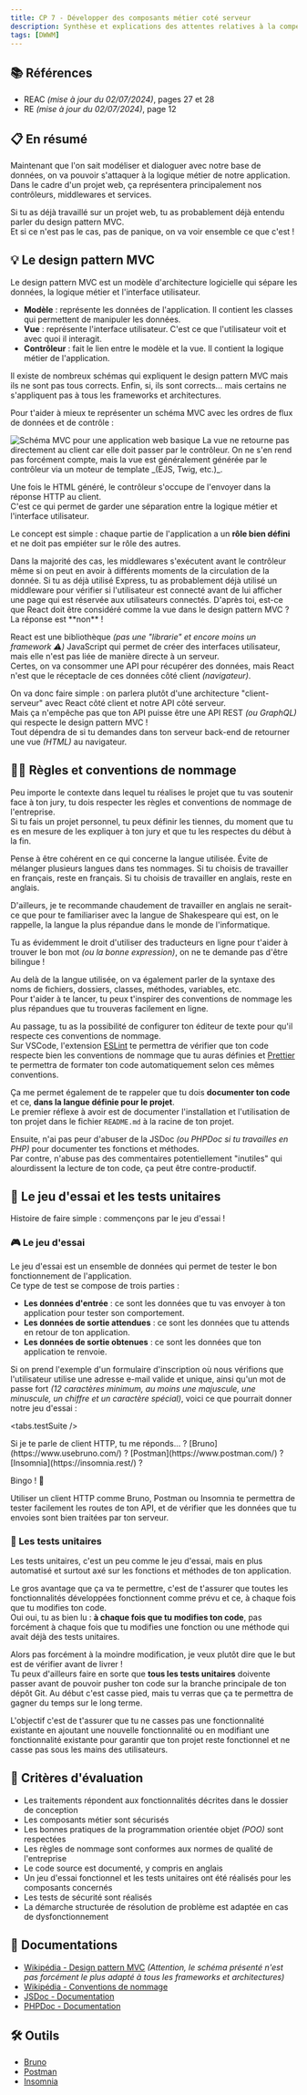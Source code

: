 ```yaml
---
title: CP 7 - Développer des composants métier coté serveur
description: Synthèse et explications des attentes relatives à la compétence professionnelle 7 du titre professionnel Développeur Web et Web Mobile (DWWM-01280m04).
tags: [DWWM]
---
```



## 📚 Références

- REAC _(mise à jour du 02/07/2024)_, pages 27 et 28
- RE _(mise à jour du 02/07/2024)_, page 12

## 📋 En résumé

Maintenant que l'on sait modéliser et dialoguer avec notre base de données, on va pouvoir s'attaquer à la logique métier de notre application.  
Dans le cadre d'un projet web, ça représentera principalement nos contrôleurs, middlewares et services.

Si tu as déjà travaillé sur un projet web, tu as probablement déjà entendu parler du design pattern MVC.  
Et si ce n'est pas le cas, pas de panique, on va voir ensemble ce que c'est !

## 💡 Le design pattern MVC

Le design pattern MVC est un modèle d'architecture logicielle qui sépare les données, la logique métier et l'interface utilisateur.

- **Modèle** : représente les données de l'application. Il contient les classes qui permettent de manipuler les données.
- **Vue** : représente l'interface utilisateur. C'est ce que l'utilisateur voit et avec quoi il interagit.
- **Contrôleur** : fait le lien entre le modèle et la vue. Il contient la logique métier de l'application.

<Callout type="warning" title="Les schémas disponibles en ligne">
  Il existe de nombreux schémas qui expliquent le design pattern MVC mais ils ne sont pas tous corrects.  
  Enfin, si, ils sont corrects... mais certains ne s'appliquent pas à tous les frameworks et architectures.
</Callout>

Pour t'aider à mieux te représenter un schéma MVC avec les ordres de flux de données et de contrôle :

<Image alt="Schéma MVC pour une application web basique" src="/patterns/mvc.webp" class="max-h-96 mx-auto" />

<Callout type="question" title="Pourquoi la Vue ne retourne pas directement au client ?">
  La vue ne retourne pas directement au client car elle doit passer par le contrôleur.  
  On ne s'en rend pas forcément compte, mais la vue est généralement générée par le contrôleur via un moteur de template _(EJS, Twig, etc.)_.

  Une fois le HTML généré, le contrôleur s'occupe de l'envoyer dans la réponse HTTP au client.  
  C'est ce qui permet de garder une séparation entre la logique métier et l'interface utilisateur.
</Callout>

Le concept est simple : chaque partie de l'application a un **rôle bien défini** et ne doit pas empiéter sur le rôle des autres.

<Callout type="question" title="Et si j'ai des middlewares ?">
  Dans la majorité des cas, les middlewares s'exécutent avant le contrôleur même si on peut en avoir à différents moments de la circulation de la donnée.  
  Si tu as déjà utilisé Express, tu as probablement déjà utilisé un middleware pour vérifier si l'utilisateur est connecté avant de lui afficher une page qui est réservée aux utilisateurs connectés.
</Callout>

<Callout type="note" title="Le cas de React (ou Vue, Angular, Solid, etc.)">
  D'après toi, est-ce que React doit être considéré comme la vue dans le design pattern MVC ?  
  La réponse est **non** !

  React est une bibliothèque _(pas une "librarie" et encore moins un framework ⚠️)_ JavaScript qui permet de créer des interfaces utilisateur, mais elle n'est pas liée de manière directe à un serveur.  
  Certes, on va consommer une API pour récupérer des données, mais React n'est que le réceptacle de ces données côté client _(navigateur)_.

  On va donc faire simple : on parlera plutôt d'une architecture "client-serveur" avec React côté client et notre API côté serveur.  
  Mais ça n'empêche pas que ton API puisse être une API REST _(ou GraphQL)_ qui respecte le design pattern MVC !  
  Tout dépendra de si tu demandes dans ton serveur back-end de retourner une vue _(HTML)_ au navigateur.
</Callout>

## 🧑‍⚖️ Règles et conventions de nommage

Peu importe le contexte dans lequel tu réalises le projet que tu vas soutenir face à ton jury, tu dois respecter les règles et conventions de nommage de l'entreprise.  
Si tu fais un projet personnel, tu peux définir les tiennes, du moment que tu es en mesure de les expliquer à ton jury et que tu les respectes du début à la fin.

<Callout type="note" title="La cohérence, c'est la clé">
  Pense à être cohérent en ce qui concerne la langue utilisée.

  <Callout type="warning" title="Pas de franglais !">
    Évite de mélanger plusieurs langues dans tes nommages.  
    Si tu choisis de travailler en français, reste en français.  
    Si tu choisis de travailler en anglais, reste en anglais.
  </Callout>

  D'ailleurs, je te recommande chaudement de travailler en anglais ne serait-ce que pour te familiariser avec la langue de Shakespeare qui est, on le rappelle, la langue la plus répandue dans le monde de l'informatique.

  Tu as évidemment le droit d'utiliser des traducteurs en ligne pour t'aider à trouver le bon mot _(ou la bonne expression)_, on ne te demande pas d'être bilingue !
</Callout>

Au delà de la langue utilisée, on va également parler de la syntaxe des noms de fichiers, dossiers, classes, méthodes, variables, etc.  
Pour t'aider à te lancer, tu peux t'inspirer des conventions de nommage les plus répandues que tu trouveras facilement en ligne.

Au passage, tu as la possibilité de configurer ton éditeur de texte pour qu'il respecte ces conventions de nommage.  
Sur VSCode, l'extension [ESLint](https://marketplace.visualstudio.com/items?itemName=dbaeumer.vscode-eslint) te permettra de vérifier que ton code respecte bien les conventions de nommage que tu auras définies et [Prettier](https://marketplace.visualstudio.com/items?itemName=esbenp.prettier-vscode) te permettra de formater ton code automatiquement selon ces mêmes conventions.

Ça me permet également de te rappeler que tu dois **documenter ton code** et ce, **dans la langue définie pour le projet**.  
Le premier réflexe à avoir est de documenter l'installation et l'utilisation de ton projet dans le fichier `README.md` à la racine de ton projet.

Ensuite, n'ai pas peur d'abuser de la JSDoc _(ou PHPDoc si tu travailles en PHP)_ pour documenter tes fonctions et méthodes.  
Par contre, n'abuse pas des commentaires potentiellement "inutiles" qui alourdissent la lecture de ton code, ça peut être contre-productif.

## 🔄 Le jeu d'essai et les tests unitaires

Histoire de faire simple : commençons par le jeu d'essai !

### 🎮 Le jeu d'essai

Le jeu d'essai est un ensemble de données qui permet de tester le bon fonctionnement de l'application.  
Ce type de test se compose de trois parties :

- **Les données d'entrée** : ce sont les données que tu vas envoyer à ton application pour tester son comportement.
- **Les données de sortie attendues** : ce sont les données que tu attends en retour de ton application.
- **Les données de sortie obtenues** : ce sont les données que ton application te renvoie.

Si on prend l'exemple d'un formulaire d'inscription où nous vérifions que l'utilisateur utilise une adresse e-mail valide et unique, ainsi qu'un mot de passe fort _(12 caractères minimum, au moins une majuscule, une minuscule, un chiffre et un caractère spécial)_, voici ce que pourrait donner notre jeu d'essai :

<tabs.testSuite />

<Callout type="note" title="Faire ces tests facilement">
  Si je te parle de client HTTP, tu me réponds... ?  
  [Bruno](https://www.usebruno.com/) ? [Postman](https://www.postman.com/) ? [Insomnia](https://insomnia.rest/) ?

  Bingo ! 🎉

  Utiliser un client HTTP comme Bruno, Postman ou Insomnia te permettra de tester facilement les routes de ton API, et de vérifier que les données que tu envoies sont bien traitées par ton serveur.
</Callout>

### 🧪 Les tests unitaires

Les tests unitaires, c'est un peu comme le jeu d'essai, mais en plus automatisé et surtout axé sur les fonctions et méthodes de ton application.

Le gros avantage que ça va te permettre, c'est de t'assurer que toutes les fonctionnalités développées fonctionnent comme prévu et ce, à chaque fois que tu modifies ton code.  
Oui oui, tu as bien lu : **à chaque fois que tu modifies ton code**, pas forcément à chaque fois que tu modifies une fonction ou une méthode qui avait déjà des tests unitaires.

Alors pas forcément à la moindre modification, je veux plutôt dire que le but est de vérifier avant de livrer !  
Tu peux d'ailleurs faire en sorte que **tous les tests unitaires** doivente passer avant de pouvoir pusher ton code sur la branche principale de ton dépôt Git. Au début c'est casse pied, mais tu verras que ça te permettra de gagner du temps sur le long terme.

L'objectif c'est de t'assurer que tu ne casses pas une fonctionnalité existante en ajoutant une nouvelle fonctionnalité ou en modifiant une fonctionnalité existante pour garantir que ton projet reste fonctionnel et ne casse pas sous les mains des utilisateurs.

## 🎯 Critères d'évaluation

- Les traitements répondent aux fonctionnalités décrites dans le dossier de conception
- Les composants métier sont sécurisés
- Les bonnes pratiques de la programmation orientée objet _(POO)_ sont respectées
- Les règles de nommage sont conformes aux normes de qualité de l'entreprise
- Le code source est documenté, y compris en anglais
- Un jeu d'essai fonctionnel et les tests unitaires ont été réalisés pour les composants concernés
- Les tests de sécurité sont réalisés
- La démarche structurée de résolution de problème est adaptée en cas de dysfonctionnement

## 🧠 Documentations

- [Wikipédia - Design pattern MVC](https://fr.wikipedia.org/wiki/Mod%C3%A8le-vue-contr%C3%B4leur) _(Attention, le schéma présenté n'est pas forcément le plus adapté à tous les frameworks et architectures)_
- [Wikipédia - Conventions de nommage](https://fr.wikipedia.org/wiki/Convention_de_nommage)
- [JSDoc - Documentation](https://jsdoc.app/)
- [PHPDoc - Documentation](https://www.phpdoc.org/)

## 🛠️ Outils

- [Bruno](https://www.usebruno.com/)
- [Postman](https://www.postman.com/)
- [Insomnia](https://insomnia.rest/)
